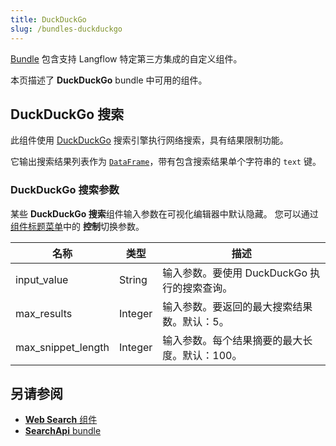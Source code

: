 ```yaml
---
title: DuckDuckGo
slug: /bundles-duckduckgo
---
```



[Bundle](/components-bundle-components) 包含支持 Langflow 特定第三方集成的自定义组件。

本页描述了 **DuckDuckGo** bundle 中可用的组件。

## DuckDuckGo 搜索

此组件使用 [DuckDuckGo](https://www.duckduckgo.com) 搜索引擎执行网络搜索，具有结果限制功能。

它输出搜索结果列表作为 [`DataFrame`](/data-types#dataframe)，带有包含搜索结果单个字符串的 `text` 键。

### DuckDuckGo 搜索参数

某些 **DuckDuckGo 搜索**组件输入参数在可视化编辑器中默认隐藏。
您可以通过[组件标题菜单](/concepts-components#component-menus)中的<Icon name="SlidersHorizontal" aria-hidden="true"/> **控制**切换参数。

| 名称 | 类型 | 描述 |
|------|------|-------------|
| input_value | String | 输入参数。要使用 DuckDuckGo 执行的搜索查询。 |
| max_results | Integer | 输入参数。要返回的最大搜索结果数。默认：5。 |
| max_snippet_length | Integer | 输入参数。每个结果摘要的最大长度。默认：100。 |

## 另请参阅

* [**Web Search** 组件](/components-data#web-search)
* [**SearchApi** bundle](/bundles-searchapi)